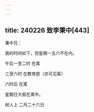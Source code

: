 ```yaml
---
---
---
```

title: 240226 致李秉中[443]
---




秉中兄：

我的时间如下，但星期一五六不在内。

午后一至二时 在寓

三至六时 在教育部（亦可见客）

六时后 在寓

星期日大抵在寓中。

树人上 二月二十六日